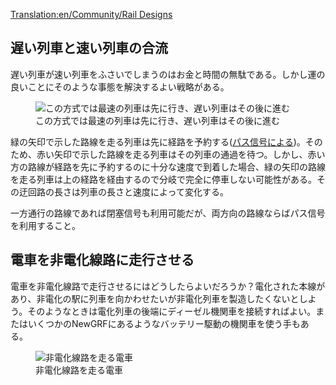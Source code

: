 [[Translation:en/Community/Rail Designs]]
{{ja/Manual/目次}}
==遅い列車と速い列車の合流==
遅い列車が速い列車をふさいでしまうのはお金と時間の無駄である。しかし運の良いことにそのような事態を解決するよい戦略がある。

[[File:en/Community/Rail design1.png|center|frame|この方式では最速の列車は先に行き、遅い列車はその後に進む]]

緑の矢印で示した路線を走る列車は先に経路を予約する([[en/Manual/Signals#path-signals|パス信号]]による)。そのため、赤い矢印で示した路線を走る列車はその列車の通過を待つ。しかし、赤い方の路線が経路を先に予約するのに十分な速度で到着した場合、緑の矢印の路線を走る列車は上の経路を経由するので分岐で完全に停車しない可能性がある。その迂回路の長さは列車の長さと速度によって変化する。

一方通行の路線であれば閉塞信号も利用可能だが、両方向の路線ならばパス信号を利用すること。

==電車を非電化線路に走行させる==
電車を非電化線路で走行させるにはどうしたらよいだろうか？電化された本線があり、非電化の駅に列車を向かわせたいが非電化列車を製造したくないとしよう。そのようなときは電化列車の後端にディーゼル機関車を接続すればよい。またはいくつかのNewGRFにあるようなバッテリー駆動の機関車を使う手もある。

[[File:en/Community/Snapshot7.png|frame|center|非電化線路を走る電車]]